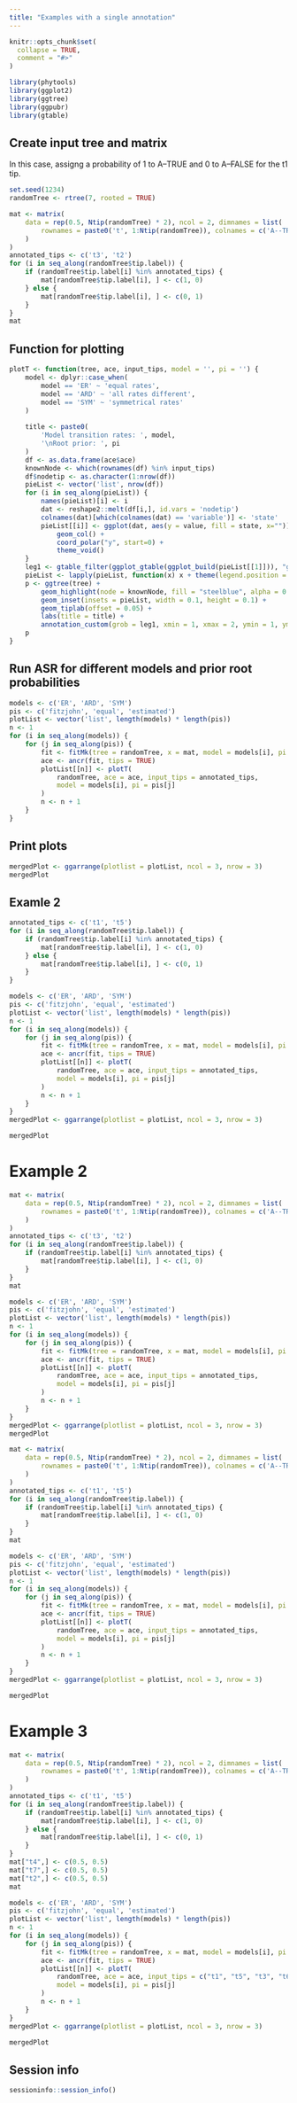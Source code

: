 ```yaml
---
title: "Examples with a single annotation"
---
```


```r
knitr::opts_chunk$set(
  collapse = TRUE,
  comment = "#>"
)
```

```r
library(phytools)
library(ggplot2)
library(ggtree)
library(ggpubr)
library(gtable)
```

## Create input tree and matrix

In this case, assigng a probability of 1 to A--TRUE and 0 to A--FALSE for
the t1 tip.

```r
set.seed(1234)
randomTree <- rtree(7, rooted = TRUE)

mat <- matrix(
    data = rep(0.5, Ntip(randomTree) * 2), ncol = 2, dimnames = list(
        rownames = paste0('t', 1:Ntip(randomTree)), colnames = c('A--TRUE', 'A--FALSE')
    )
)
annotated_tips <- c('t3', 't2')
for (i in seq_along(randomTree$tip.label)) {
    if (randomTree$tip.label[i] %in% annotated_tips) {
        mat[randomTree$tip.label[i], ] <- c(1, 0)
    } else {
        mat[randomTree$tip.label[i], ] <- c(0, 1)
    }
}
mat
```


## Function for plotting

```r
plotT <- function(tree, ace, input_tips, model = '', pi = '') {
    model <- dplyr::case_when(
        model == 'ER' ~ 'equal rates',
        model == 'ARD' ~ 'all rates different',
        model == 'SYM' ~ 'symmetrical rates'
    )
    
    title <- paste0(
        'Model transition rates: ', model,
        '\nRoot prior: ', pi
    )
    df <- as.data.frame(ace$ace)
    knownNode <- which(rownames(df) %in% input_tips)
    df$nodetip <- as.character(1:nrow(df))
    pieList <- vector('list', nrow(df)) 
    for (i in seq_along(pieList)) {
        names(pieList)[i] <- i
        dat <- reshape2::melt(df[i,], id.vars = 'nodetip')
        colnames(dat)[which(colnames(dat) == 'variable')] <- 'state'
        pieList[[i]] <- ggplot(dat, aes(y = value, fill = state, x="")) +
            geom_col() +
            coord_polar("y", start=0) +
            theme_void()
    }
    leg1 <- gtable_filter(ggplot_gtable(ggplot_build(pieList[[1]])), "guide-box") 
    pieList <- lapply(pieList, function(x) x + theme(legend.position = 'none'))
    p <- ggtree(tree) +
        geom_highlight(node = knownNode, fill = "steelblue", alpha = 0.5) +
        geom_inset(insets = pieList, width = 0.1, height = 0.1) +
        geom_tiplab(offset = 0.05) +
        labs(title = title) +
        annotation_custom(grob = leg1, xmin = 1, xmax = 2, ymin = 1, ymax = 1)
    p
}
``` 

## Run ASR for different models and prior root probabilities

```r
models <- c('ER', 'ARD', 'SYM')
pis <- c('fitzjohn', 'equal', 'estimated')
plotList <- vector('list', length(models) * length(pis))
n <- 1
for (i in seq_along(models)) {
    for (j in seq_along(pis)) {
        fit <- fitMk(tree = randomTree, x = mat, model = models[i], pi = pis[j])
        ace <- ancr(fit, tips = TRUE)
        plotList[[n]] <- plotT(
            randomTree, ace = ace, input_tips = annotated_tips,
            model = models[i], pi = pis[j]
        )
        n <- n + 1
    }
}
```

## Print plots

```r
mergedPlot <- ggarrange(plotlist = plotList, ncol = 3, nrow = 3)
mergedPlot
```



## Examle 2

```r
annotated_tips <- c('t1', 't5')
for (i in seq_along(randomTree$tip.label)) {
    if (randomTree$tip.label[i] %in% annotated_tips) {
        mat[randomTree$tip.label[i], ] <- c(1, 0)
    } else {
        mat[randomTree$tip.label[i], ] <- c(0, 1)
    }
}

models <- c('ER', 'ARD', 'SYM')
pis <- c('fitzjohn', 'equal', 'estimated')
plotList <- vector('list', length(models) * length(pis))
n <- 1
for (i in seq_along(models)) {
    for (j in seq_along(pis)) {
        fit <- fitMk(tree = randomTree, x = mat, model = models[i], pi = pis[j])
        ace <- ancr(fit, tips = TRUE)
        plotList[[n]] <- plotT(
            randomTree, ace = ace, input_tips = annotated_tips,
            model = models[i], pi = pis[j]
        )
        n <- n + 1
    }
}
mergedPlot <- ggarrange(plotlist = plotList, ncol = 3, nrow = 3)

```


```r
mergedPlot
```





# Example 2

```r
mat <- matrix(
    data = rep(0.5, Ntip(randomTree) * 2), ncol = 2, dimnames = list(
        rownames = paste0('t', 1:Ntip(randomTree)), colnames = c('A--TRUE', 'A--FALSE')
    )
)
annotated_tips <- c('t3', 't2')
for (i in seq_along(randomTree$tip.label)) {
    if (randomTree$tip.label[i] %in% annotated_tips) {
        mat[randomTree$tip.label[i], ] <- c(1, 0)
    }
}
mat
```


```r
models <- c('ER', 'ARD', 'SYM')
pis <- c('fitzjohn', 'equal', 'estimated')
plotList <- vector('list', length(models) * length(pis))
n <- 1
for (i in seq_along(models)) {
    for (j in seq_along(pis)) {
        fit <- fitMk(tree = randomTree, x = mat, model = models[i], pi = pis[j])
        ace <- ancr(fit, tips = TRUE)
        plotList[[n]] <- plotT(
            randomTree, ace = ace, input_tips = annotated_tips,
            model = models[i], pi = pis[j]
        )
        n <- n + 1
    }
}
mergedPlot <- ggarrange(plotlist = plotList, ncol = 3, nrow = 3)
mergedPlot
```




```r
mat <- matrix(
    data = rep(0.5, Ntip(randomTree) * 2), ncol = 2, dimnames = list(
        rownames = paste0('t', 1:Ntip(randomTree)), colnames = c('A--TRUE', 'A--FALSE')
    )
)
annotated_tips <- c('t1', 't5')
for (i in seq_along(randomTree$tip.label)) {
    if (randomTree$tip.label[i] %in% annotated_tips) {
        mat[randomTree$tip.label[i], ] <- c(1, 0)
    }
}
mat
```



```r
models <- c('ER', 'ARD', 'SYM')
pis <- c('fitzjohn', 'equal', 'estimated')
plotList <- vector('list', length(models) * length(pis))
n <- 1
for (i in seq_along(models)) {
    for (j in seq_along(pis)) {
        fit <- fitMk(tree = randomTree, x = mat, model = models[i], pi = pis[j])
        ace <- ancr(fit, tips = TRUE)
        plotList[[n]] <- plotT(
            randomTree, ace = ace, input_tips = annotated_tips,
            model = models[i], pi = pis[j]
        )
        n <- n + 1
    }
}
mergedPlot <- ggarrange(plotlist = plotList, ncol = 3, nrow = 3)
```
```r
mergedPlot
```



# Example 3

```r
mat <- matrix(
    data = rep(0.5, Ntip(randomTree) * 2), ncol = 2, dimnames = list(
        rownames = paste0('t', 1:Ntip(randomTree)), colnames = c('A--TRUE', 'A--FALSE')
    )
)
annotated_tips <- c('t1', 't5')
for (i in seq_along(randomTree$tip.label)) {
    if (randomTree$tip.label[i] %in% annotated_tips) {
        mat[randomTree$tip.label[i], ] <- c(1, 0)
    } else {
        mat[randomTree$tip.label[i], ] <- c(0, 1)
    }
}
mat["t4",] <- c(0.5, 0.5)
mat["t7",] <- c(0.5, 0.5)
mat["t2",] <- c(0.5, 0.5)
mat
```


```r
models <- c('ER', 'ARD', 'SYM')
pis <- c('fitzjohn', 'equal', 'estimated')
plotList <- vector('list', length(models) * length(pis))
n <- 1
for (i in seq_along(models)) {
    for (j in seq_along(pis)) {
        fit <- fitMk(tree = randomTree, x = mat, model = models[i], pi = pis[j])
        ace <- ancr(fit, tips = TRUE)
        plotList[[n]] <- plotT(
            randomTree, ace = ace, input_tips = c("t1", "t5", "t3", "t6"),
            model = models[i], pi = pis[j]
        )
        n <- n + 1
    }
}
mergedPlot <- ggarrange(plotlist = plotList, ncol = 3, nrow = 3)
```

```r
mergedPlot
```

## Session info

```r
sessioninfo::session_info()
```
